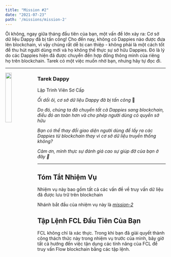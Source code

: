 ```yaml
---
title: "Mission #2"
date: "2021-07-23"
path: '/missions/mission-2'
---
```



Ôi không, ngay giữa tháng đầu tiên của bạn, một vấn đề lớn xảy ra: Cơ sở dữ liệu Dappy đã bị tấn công! Cho đến nay, không có Dappies nào được đưa lên blockchain, vì vậy chúng rất dễ bị can thiệp - không phải là một cách tốt để thu hút người dùng mới và họ không thể thực sự sở hữu Dappies. Đó là lý do các Dappies hiện đã được chuyển đến hợp đồng thông minh của riêng họ trên blockchain. Tarek có một việc muốn nhờ bạn, nhưng hãy tự đọc đi.

---


<img src="https://d1mtab9ltfdpua.cloudfront.net/images/Dappy6.png" width="20%" style="float: left;" />


### Tarek Dappy

Lập Trình Viên Sơ Cấp

*Ối dồi ôi, cơ sở dữ liệu Dappy đã bị tấn công* 😬

*Do đó, chúng ta đã chuyển tất cả Dappies sang blockchain, điều đó an toàn hơn và cho phép người dùng có quyền sở hữu*

*Bạn có thể thay đổi giao diện người dùng để lấy ra các Dappies từ blockchain thay vì cơ sở dữ liệu truyền thống không?*

*Cảm ơn, mình thực sự đánh giá cao sự giúp đỡ của bạn ở đây 🙏* 

---

## Tóm Tắt Nhiệm Vụ

Nhiệm vụ này bao gồm tất cả các vấn đề về truy vấn dữ liệu đã được lưu trữ trên blockchain

Nhánh bắt đầu của nhiệm vụ này là *[mission-2](https://github.com/bebner/crypto-dappy/tree/mission-2)*


## Tập Lệnh FCL Đầu Tiên Của Bạn

FCL không chỉ là xác thực. Trong khi bạn đã giải quyết thành công thách thức này trong nhiệm vụ trước của mình, bây giờ tất cả hướng đến việc tận dụng các tính năng của FCL để truy vấn Flow blockchain bằng các tập lệnh.

<YoutubeEmbed embedId="TCZhSMfZySw"/>
